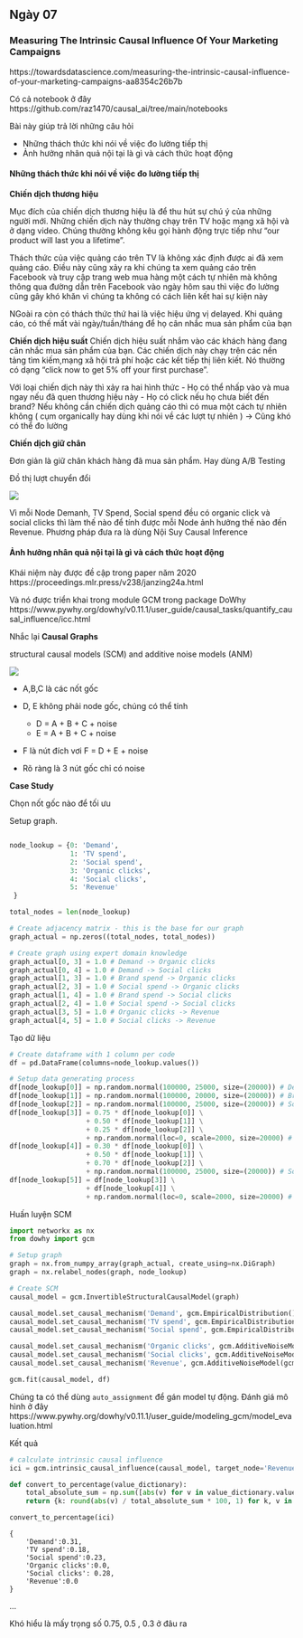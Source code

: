 ## Ngày 07 {-}

### Measuring The Intrinsic Causal Influence Of Your Marketing Campaigns {-}

https://towardsdatascience.com/measuring-the-intrinsic-causal-influence-of-your-marketing-campaigns-aa8354c26b7b


Có cả notebook ở đây https://github.com/raz1470/causal_ai/tree/main/notebooks


Bài này giúp trả lời những câu hỏi

- Những thách thức khi nói về việc đo lường tiếp thị
- Ảnh hưởng nhân quả nội tại là gì và cách thức hoạt động


#### Những thách thức khi nói về việc đo lường tiếp thị {-}

**Chiến dịch thương hiệu**


Mục đích của chiến dịch thương hiệu là để thu hút sự chú ý của những người mới. Những chiến dịch này thường chạy trên TV hoặc mạng xã hội và ở dạng video. Chúng thường không kêu gọi hành động trực tiếp như  “our product will last you a lifetime”.

Thách thức của việc quảng cáo trên TV là không xác định được ai đã xem quảng cáo. Điều này cũng xảy ra khi chúng ta xem quảng cáo trên Facebook và truy cập trang web mua hàng một cách tự nhiên mà không thông qua đường dẫn trên Facebook vào ngày hôm sau thì việc đo lường cũng gây khó khăn vì chúng ta không có cách liên kết hai sự kiện này 

NGoài ra còn có thách thức thứ hai là việc hiệu ứng vị delayed. Khi quảng cáo, có thế mất vài ngày/tuần/tháng để họ cân nhắc mua sản phẩm của bạn

**Chiến dịch hiệu suất**
Chiến dịch hiệu suất nhắm vào các khách hàng đang cân nhắc mua sản phẩm của bạn. Các chiến dịch này chạy trên các nền tảng tìm kiếm,mạng xã hội trả phí hoặc các kết tiếp thị liên kiết. Nó thường có dạng "click now to get 5% off your first purchase".

Với loại chiến dịch này thì xảy ra hai hình thức
- Họ có thể nhấp vào và mua ngay nếu đã quen thương hiệu này
- Họ có click nếu họ chưa biết đến brand? Nếu không cần chiến dịch quảng cáo thì có mua một cách tự nhiên không ( cụm organically hay dùng khi nói về các lượt tự nhiên ) -> Cũng khó có thể đo lường

**Chiến dịch giữ chân**

Đơn giản là giữ chân khách hàng đã mua sản phẩm. Hay dùng A/B Testing

Đồ thị lượt chuyển đổi

![](https://miro.medium.com/v2/resize:fit:640/format:webp/1*EABiarh2p-8tlc2SW00Xpg.png)

Vì mỗi Node Demanh, TV Spend, Social spend đều có organic click và social clicks thì làm thế nào để tính được mỗi Node ảnh hưởng thế nào đến Revenue.
Phương pháp đưa ra là dùng Nội Suy Causal Inference

#### Ảnh hưởng nhân quả nội tại là gì và cách thức hoạt động {-}

Khái niệm này được đề cập trong paper năm 2020 https://proceedings.mlr.press/v238/janzing24a.html

Và nó được triển khai trong module GCM trong package DoWhy https://www.pywhy.org/dowhy/v0.11.1/user_guide/causal_tasks/quantify_causal_influence/icc.html

Nhắc lại **Causal Graphs**

structural causal models (SCM) and additive noise models (ANM)

![](https://miro.medium.com/v2/resize:fit:640/format:webp/1*jwGjhEkmcZ9P8FpdzDmiug.png)


- A,B,C là các nốt gốc
- D, E không phải node gốc, chúng có thể tính
    - D = A + B + C + noise
    - E  = A + B + C + noise
- F là nút đích vơi F = D + E + noise

- Rõ ràng là 3 nút gốc chỉ có noise

**Case Study** 

Chọn nốt gốc nào để tối ưu

Setup graph.

```python

node_lookup = {0: 'Demand',
               1: 'TV spend',
               2: 'Social spend', 
               3: 'Organic clicks',                   
               4: 'Social clicks',
               5: 'Revenue'                                                                             
 }

total_nodes = len(node_lookup)

# Create adjacency matrix - this is the base for our graph
graph_actual = np.zeros((total_nodes, total_nodes))

# Create graph using expert domain knowledge
graph_actual[0, 3] = 1.0 # Demand -> Organic clicks
graph_actual[0, 4] = 1.0 # Demand -> Social clicks
graph_actual[1, 3] = 1.0 # Brand spend -> Organic clicks
graph_actual[2, 3] = 1.0 # Social spend -> Organic clicks
graph_actual[1, 4] = 1.0 # Brand spend -> Social clicks
graph_actual[2, 4] = 1.0 # Social spend -> Social clicks
graph_actual[3, 5] = 1.0 # Organic clicks -> Revenue
graph_actual[4, 5] = 1.0 # Social clicks -> Revenue

```


Tạo dữ liệu

```python
# Create dataframe with 1 column per code
df = pd.DataFrame(columns=node_lookup.values())

# Setup data generating process
df[node_lookup[0]] = np.random.normal(100000, 25000, size=(20000)) # Demand
df[node_lookup[1]] = np.random.normal(100000, 20000, size=(20000)) # Brand spend
df[node_lookup[2]] = np.random.normal(100000, 25000, size=(20000)) # Social spend
df[node_lookup[3]] = 0.75 * df[node_lookup[0]] \
                   + 0.50 * df[node_lookup[1]] \
                   + 0.25 * df[node_lookup[2]] \
                   + np.random.normal(loc=0, scale=2000, size=20000) # Organic clicks
df[node_lookup[4]] = 0.30 * df[node_lookup[0]] \
                   + 0.50 * df[node_lookup[1]] \
                   + 0.70 * df[node_lookup[2]] \
                   + np.random.normal(100000, 25000, size=(20000)) # Social clicks
df[node_lookup[5]] = df[node_lookup[3]] \
                   + df[node_lookup[4]] \
                   + np.random.normal(loc=0, scale=2000, size=20000) # Revenue
```

Huấn luyện SCM

```python
import networkx as nx
from dowhy import gcm

# Setup graph
graph = nx.from_numpy_array(graph_actual, create_using=nx.DiGraph)
graph = nx.relabel_nodes(graph, node_lookup)

# Create SCM
causal_model = gcm.InvertibleStructuralCausalModel(graph)

causal_model.set_causal_mechanism('Demand', gcm.EmpiricalDistribution()) # Deamnd
causal_model.set_causal_mechanism('TV spend', gcm.EmpiricalDistribution()) # Brand spend
causal_model.set_causal_mechanism('Social spend', gcm.EmpiricalDistribution()) # Social spend

causal_model.set_causal_mechanism('Organic clicks', gcm.AdditiveNoiseModel(gcm.ml.create_ridge_regressor())) # Organic clicks
causal_model.set_causal_mechanism('Social clicks', gcm.AdditiveNoiseModel(gcm.ml.create_ridge_regressor())) # Social clicks
causal_model.set_causal_mechanism('Revenue', gcm.AdditiveNoiseModel(gcm.ml.create_ridge_regressor())) # Revenue

gcm.fit(causal_model, df)
```

Chúng ta có thể dùng `auto_assignment` để gán model tự động. Đánh giá mô hình ở đây  https://www.pywhy.org/dowhy/v0.11.1/user_guide/modeling_gcm/model_evaluation.html


Kết quả

```python
# calculate intrinsic causal influence
ici = gcm.intrinsic_causal_influence(causal_model, target_node='Revenue')

def convert_to_percentage(value_dictionary):
    total_absolute_sum = np.sum([abs(v) for v in value_dictionary.values()])
    return {k: round(abs(v) / total_absolute_sum * 100, 1) for k, v in value_dictionary.items()}

convert_to_percentage(ici)
```

```
{
    'Demand':0.31,
    'TV spend':0.18,
    'Social spend':0.23,
    'Organic clicks':0.0,
    'Social clicks': 0.28,
    'Revenue':0.0
}
```
...

Khó hiểu là mấy trọng số 0.75, 0.5 , 0.3 ở đâu ra